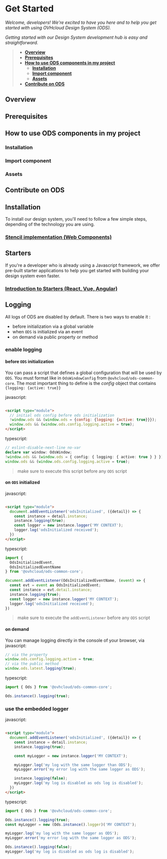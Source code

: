 
<Meta title="OVHcloud Design System/Get Started" />

# Get Started
_Welcome, developers! We're excited to have you here and to help you get started with using OVHcloud Design System (ODS)._

_Getting started with our Design System development hub is easy and straightforward._

> - **[Overview](#overview)**
> - **[Prerequisites](#prerequisites)**
> - **[How to use ODS components in my project](#how-to-use-ODS-components-in-my-project)**
>     - **[Installation](#installation)**
>     - **[Import component](#import-component)**
>     - **[Assets](#assets)**
> - **[Contribute on ODS](#contribute-on-ods)**

## Overview

## Prerequisites

## How to use ODS components in my project

### Installation

### Import component

### Assets

## Contribute on ODS




## Installation

To install our design system, you'll need to follow a few simple steps, depending of the technology you are using.

### [Stencil implementation (Web Components)](?path=/story/code-stencil-components-how-to-install--page)

## Starters
If you're a developer who is already using a Javascript framework, we offer pre-built starter applications to help you get started with building your design system even faster.

### [Introduction to Starters (React, Vue, Angular)](?path=/story/code-starters-introduction--page)

## Logging

All logs of ODS are disabled by default. There is two ways to enable it :

- before initialization via a global variable
- when `ODS` is initialized via an event
- on demand via public property or method

### enable logging

#### before `ODS` initialization

You can pass a script that defines a global configuration that will be used by `ODS`. You must format like
in `OdsWindowConfig` from `@ovhcloud/ods-common-core`. The most important thing to define is the _config_ object that
contains `{logging: {active: true}}`

javascript:
```html

<script type="module">
  // initial ods config before ods initialization
  !window.ods && (window.ods = {config: {logging: {active: true}}});
  window.ods && (window.ods.config.logging.active = true);
</script>
```

typescript:

```typescript
// eslint-disable-next-line no-var
declare var window: OdsWindow;
!window.ods && (window.ods = { config: { logging: { active: true } } });
window.ods && (window.ods.config.logging.active = true);
```

> make sure to execute this script before any `ODS` script

#### on `ODS` initialized

javascript:

```html

<script type="module">
  document.addEventListener('odsInitialized', ({detail}) => {
    const instance = detail.instance;
    instance.logging(true);
    const logger = new instance.logger('MY CONTEXT');
    logger.log('odsInitialized received');
  })
</script>
```

typescript:

```typescript
import {
  OdsInitializedEvent,
  OdsInitializedEventName
} from '@ovhcloud/ods-common-core';

document.addEventListener(OdsInitializedEventName, (event) => {
  const evt = event as OdsInitializedEvent;
  const instance = evt.detail.instance;
  instance.logging(true);
  const logger = new instance.logger('MY CONTEXT');
  logger.log('odsInitialized received');
})
```

> make sure to execute the `addEventListener` before any `ODS` script

#### on demand

You can manage logging directly in the console of your browser, via javascript:

```javascript
// via the property
window.ods.config.logging.active = true;
// via the public method
window.ods.latest.logging(true);
```

typescript:

```typescript
import { Ods } from '@ovhcloud/ods-common-core';

Ods.instance().logging(true);
```

### use the embedded logger

javascript:

```html

<script type="module">
  document.addEventListener('odsInitialized', ({detail}) => {
    const instance = detail.instance;
    instance.logging(true);

    const myLogger = new instance.logger('MY CONTEXT');

    myLogger.log('my log with the same logger than ODS');
    myLogger.error('my error log with the same logger as ODS');

    instance.logging(false);
    myLogger.log('my log is disabled as ods log is disabled');
  })
</script>
```

typescript:

```typescript
import { Ods } from '@ovhcloud/ods-common-core';

Ods.instance().logging(true);
const myLogger = new (Ods.instance().logger)('MY CONTEXT');

myLogger.log('my log with the same logger as ODS');
myLogger.error('my error log with the same logger as ODS');

Ods.instance().logging(false);
myLogger.log('my log is disabled as ods log is disabled');
```
